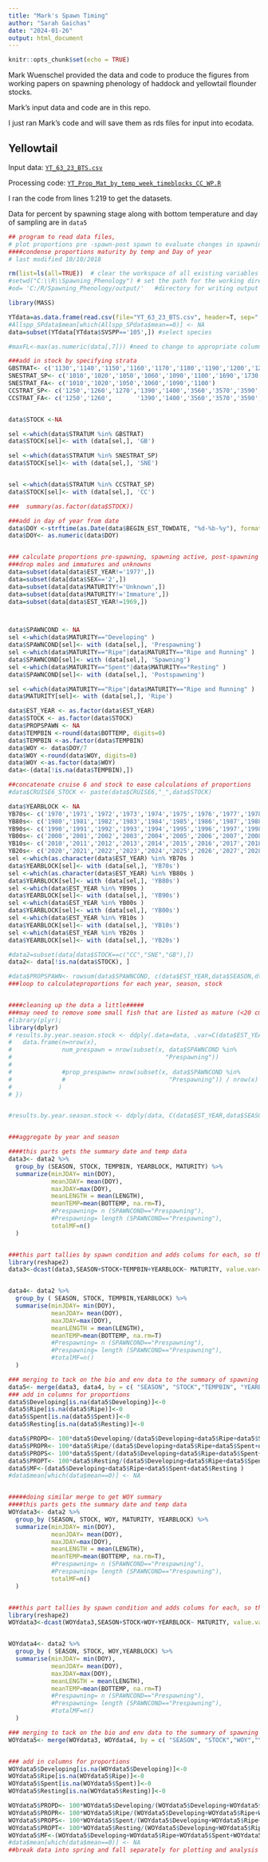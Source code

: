 ```yaml
---
title: "Mark's Spawn Timing"
author: "Sarah Gaichas"
date: "2024-01-26"
output: html_document
---
```


```r
knitr::opts_chunk$set(echo = TRUE)
```

Mark Wuenschel provided the data and code to produce the figures from working papers on spawning phenology of haddock and yellowtail flounder stocks.

Mark's input data and code are in this repo.

I just ran Mark's code and will save them as rds files for input into ecodata.

## Yellowtail

Input data: [`YT_63_23_BTS.csv`]()

Processing code: [`YT_Prop_Mat_by_temp_week_timeblocks_CC_WP.R`]()

I ran the code from lines 1:219 to get the datasets. 

Data for percent by spawning stage along with bottom temperature and day of sampling are in `data5`

```r
## program to read data files,
# plot proportions pre -spawn-post spawn to evaluate changes in spawning phenology during SBTS
####condense proportions maturity by temp and Day of year
# last modified 10/10/2018

rm(list=ls(all=TRUE))  # clear the workspace of all existing variables
#setwd("C:\\R\\Spawning_Phenology") # set the path for the working directory
#od= 'C:/R/Spawning_Phenology/output/'   #directory for writing output

library(MASS)

YTdata=as.data.frame(read.csv(file="YT_63_23_BTS.csv", header=T, sep=","))
#Allspp_SPdata$mean[which(Allspp_SPdata$mean==0)] <- NA
data=subset(YTdata[YTdata$SVSPP=='105',]) #select species

#maxFL<-max(as.numeric(data[,7])) #need to change to appropriate column in new dataset

###add in stock by specifying strata
GBSTRAT<- c('1130','1140','1150','1160','1170','1180','1190','1200','1210')
SNESTRAT_SP<- c('1010','1020','1050','1060','1090','1100','1690','1730','1740')
SNESTRAT_FA<- c('1010','1020','1050','1060','1090','1100')
CCSTRAT_SP<- c('1250','1260','1270','1390','1400','3560','3570','3590','3600','3610','3620','3640','3650','3660')
CCSTRAT_FA<- c('1250','1260',       '1390','1400','3560','3570','3590','3600','3610','3620','3640','3650','3660')


data$STOCK <-NA

sel <-which(data$STRATUM %in% GBSTRAT)
data$STOCK[sel]<- with (data[sel,], 'GB')

sel <-which(data$STRATUM %in% SNESTRAT_SP)
data$STOCK[sel]<- with (data[sel,], 'SNE')


sel <-which(data$STRATUM %in% CCSTRAT_SP)
data$STOCK[sel]<- with (data[sel,], 'CC')

###  summary(as.factor(data$STOCK))

###add in day of year from date
data$DOY <-strftime(as.Date(data$BEGIN_EST_TOWDATE, "%d-%b-%y"), format = "%j")
data$DOY<- as.numeric(data$DOY)


### calculate proportions pre-spawning, spawning active, post-spawning in each season/year/stock
###drop males and immatures and unknowns
data=subset(data[data$EST_YEAR!='1977',])
data=subset(data[data$SEX=='2',])
data=subset(data[data$MATURITY!='Unknown',])
data=subset(data[data$MATURITY!='Immature',])
data=subset(data[data$EST_YEAR!=1969,])



data$SPAWNCOND <- NA
sel <-which(data$MATURITY=="Developing" )
data$SPAWNCOND[sel]<- with (data[sel,], 'Prespawning')
sel <-which(data$MATURITY=="Ripe"|data$MATURITY=="Ripe and Running" )
data$SPAWNCOND[sel]<- with (data[sel,], 'Spawning')
sel <-which(data$MATURITY=="Spent"|data$MATURITY=="Resting" )
data$SPAWNCOND[sel]<- with (data[sel,], 'Postspawning')

sel <-which(data$MATURITY=="Ripe"|data$MATURITY=="Ripe and Running" )
data$MATURITY[sel]<- with (data[sel,], 'Ripe')

data$EST_YEAR <- as.factor(data$EST_YEAR)
data$STOCK <- as.factor(data$STOCK)
data$PROPSPAWN <- NA
data$TEMPBIN <-round(data$BOTTEMP, digits=0)
data$TEMPBIN <-as.factor(data$TEMPBIN)
data$WOY <- data$DOY/7
data$WOY <-round(data$WOY, digits=0)
data$WOY <-as.factor(data$WOY)
data<-(data[!is.na(data$TEMPBIN),])

##concatenate cruise 6 and stock to ease calculations of proportions
#data$CRUISE6_STOCK <- paste(data$CRUISE6,"_",data$STOCK)

data$YEARBLOCK <- NA
YB70s<- c('1970','1971','1972','1973','1974','1975','1976','1977','1978','1979')
YB80s<- c('1980','1981','1982','1983','1984','1985','1986','1987','1988','1989')
YB90s<- c('1990','1991','1992','1993','1994','1995','1996','1997','1998','1999')
YB00s<- c('2000','2001','2002','2003','2004','2005','2006','2007','2008','2009')
YB10s<- c('2010','2011','2012','2013','2014','2015','2016','2017','2018','2019')
YB20s<- c('2020','2021','2022','2023','2024','2025','2026','2027','2028','2029')
sel <-which(as.character(data$EST_YEAR) %in% YB70s )
data$YEARBLOCK[sel]<- with (data[sel,], 'YB70s')
sel <-which(as.character(data$EST_YEAR) %in% YB80s )
data$YEARBLOCK[sel]<- with (data[sel,], 'YB80s')
sel <-which(data$EST_YEAR %in% YB90s )
data$YEARBLOCK[sel]<- with (data[sel,], 'YB90s')
sel <-which(data$EST_YEAR %in% YB00s )
data$YEARBLOCK[sel]<- with (data[sel,], 'YB00s')
sel <-which(data$EST_YEAR %in% YB10s )
data$YEARBLOCK[sel]<- with (data[sel,], 'YB10s')
sel <-which(data$EST_YEAR %in% YB20s )
data$YEARBLOCK[sel]<- with (data[sel,], 'YB20s')

#data2=subset(data[data$STOCK==c("CC","SNE","GB"),])
data2<- data[!is.na(data$STOCK), ]

#data$PROPSPAWN<- rowsum(data$SPAWNCOND, c(data$EST_YEAR,data$SEASON,dta$STOCK), na.rm=T)
###loop to calculateproportions for each year, season, stock


####cleaning up the data a little#####
###may need to remove some small fish that are listed as mature (<20 cm) seems unlikely. 
#library(plyr); 
library(dplyr)
# results.by.year.season.stock <- ddply(.data=data, .var=C(data$EST_YEAR,data$SEASON, data$STOCK), .fun=function(x) {
#   data.frame(n=nrow(x),
#              num_prespawn = nrow(subset(x, data$SPAWNCOND %in%
#                                           "Prespawning")) 
#              
#              #prop_prespawn= nrow(subset(x, data$SPAWNCOND %in%
#              #                             "Prespawning")) / nrow(x)
#             )
# })


#results.by.year.season.stock <- ddply(data, C(data$EST_YEAR,data$SEASON, data$STOCK), mutate, nprespawn=(sum(count(data$SPAWNCOND=="Prespawning"))))


###aggregate by year and season

####this parts gets the summary date and temp data
data3<- data2 %>%
  group_by (SEASON, STOCK, TEMPBIN, YEARBLOCK, MATURITY) %>%
  summarize(minJDAY= min(DOY),
            meanJDAY= mean(DOY),
            maxJDAY=max(DOY),
            meanLENGTH = mean(LENGTH),
            meanTEMP=mean(BOTTEMP, na.rm=T),
            #Prespawning= n (SPAWNCOND=="Prespawning"),
            #Prespawning= length (SPAWNCOND=="Prespawning"),
            totalMF=n()
  )


###this part tallies by spawn condition and adds colums for each, so there is one row per yearxseasonxstock
library(reshape2)
data3<-dcast(data3,SEASON+STOCK+TEMPBIN+YEARBLOCK~ MATURITY, value.var="totalMF")


data4<- data2 %>%
  group_by ( SEASON, STOCK, TEMPBIN,YEARBLOCK) %>%
  summarise(minJDAY= min(DOY),
            meanJDAY= mean(DOY),
            maxJDAY=max(DOY),
            meanLENGTH = mean(LENGTH),
            meanTEMP=mean(BOTTEMP, na.rm=T)
            #Prespawning= n (SPAWNCOND=="Prespawning"),
            #Prespawning= length (SPAWNCOND=="Prespawning"),
            #totalMF=n()
  )

### merging to tack on the bio and env data to the summary of spawning info
data5<- merge(data3, data4, by = c( "SEASON", "STOCK","TEMPBIN", "YEARBLOCK"))
### add in columns for proportions
data5$Developing[is.na(data5$Developing)]<-0
data5$Ripe[is.na(data5$Ripe)]<-0
data5$Spent[is.na(data5$Spent)]<-0
data5$Resting[is.na(data5$Resting)]<-0

data5$PROPD<- 100*data5$Developing/(data5$Developing+data5$Ripe+data5$Spent+data5$Resting)
data5$PROPR<- 100*data5$Ripe/(data5$Developing+data5$Ripe+data5$Spent+data5$Resting)
data5$PROPS<- 100*data5$Spent/(data5$Developing+data5$Ripe+data5$Spent+data5$Resting)
data5$PROPT<- 100*data5$Resting/(data5$Developing+data5$Ripe+data5$Spent+data5$Resting)
data5$MF<-(data5$Developing+data5$Ripe+data5$Spent+data5$Resting )
#data$mean[which(data$mean==0)] <- NA


#####doing similar merge to get WOY summary
####this parts gets the summary date and temp data
WOYdata3<- data2 %>%
  group_by (SEASON, STOCK, WOY, MATURITY, YEARBLOCK) %>%
  summarize(minJDAY= min(DOY),
            meanJDAY= mean(DOY),
            maxJDAY=max(DOY),
            meanLENGTH = mean(LENGTH),
            meanTEMP=mean(BOTTEMP, na.rm=T),
            #Prespawning= n (SPAWNCOND=="Prespawning"),
            #Prespawning= length (SPAWNCOND=="Prespawning"),
            totalMF=n()
  )


###this part tallies by spawn condition and adds colums for each, so there is one row per yearxseasonxstock
library(reshape2)
WOYdata3<-dcast(WOYdata3,SEASON+STOCK+WOY+YEARBLOCK~ MATURITY, value.var="totalMF")


WOYdata4<- data2 %>%
  group_by ( SEASON, STOCK, WOY,YEARBLOCK) %>%
  summarise(minJDAY= min(DOY),
            meanJDAY= mean(DOY),
            maxJDAY=max(DOY),
            meanLENGTH = mean(LENGTH),
            meanTEMP=mean(BOTTEMP, na.rm=T)
            #Prespawning= n (SPAWNCOND=="Prespawning"),
            #Prespawning= length (SPAWNCOND=="Prespawning"),
            #totalMF=n()
  )

### merging to tack on the bio and env data to the summary of spawning info
WOYdata5<- merge(WOYdata3, WOYdata4, by = c( "SEASON", "STOCK","WOY","YEARBLOCK"))


### add in columns for proportions
WOYdata5$Developing[is.na(WOYdata5$Developing)]<-0
WOYdata5$Ripe[is.na(WOYdata5$Ripe)]<-0
WOYdata5$Spent[is.na(WOYdata5$Spent)]<-0
WOYdata5$Resting[is.na(WOYdata5$Resting)]<-0

WOYdata5$PROPD<- 100*WOYdata5$Developing/(WOYdata5$Developing+WOYdata5$Ripe+WOYdata5$Spent+WOYdata5$Resting)
WOYdata5$PROPR<- 100*WOYdata5$Ripe/(WOYdata5$Developing+WOYdata5$Ripe+WOYdata5$Spent+WOYdata5$Resting)
WOYdata5$PROPS<- 100*WOYdata5$Spent/(WOYdata5$Developing+WOYdata5$Ripe+WOYdata5$Spent+WOYdata5$Resting)
WOYdata5$PROPT<- 100*WOYdata5$Resting/(WOYdata5$Developing+WOYdata5$Ripe+WOYdata5$Spent+WOYdata5$Resting)
WOYdata5$MF<-(WOYdata5$Developing+WOYdata5$Ripe+WOYdata5$Spent+WOYdata5$Resting )
#data$mean[which(data$mean==0)] <- NA
##break data into spring and fall separately for plotting and analysis

```


